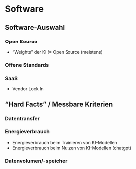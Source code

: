 # Software


## Software-Auswahl

### Open Source

- "Weights" der KI != Open Source (meistens)

### Offene Standards

### SaaS

- Vendor Lock In

## "Hard Facts" / Messbare Kriterien

### Datentransfer

### Energieverbrauch

- Energieverbrauch beim Trainieren von KI-Modellen
- Energieverbrauch beim Nutzen von KI-Modellen (chatgpt)

### Datenvolumen/-speicher
